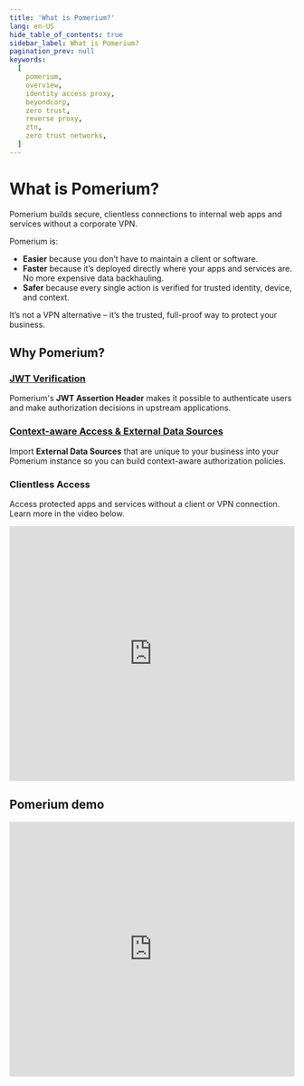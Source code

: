 ```yaml
---
title: 'What is Pomerium?'
lang: en-US
hide_table_of_contents: true
sidebar_label: What is Pomerium?
pagination_prev: null
keywords:
  [
    pomerium,
    overview,
    identity access proxy,
    beyondcorp,
    zero trust,
    reverse proxy,
    ztn,
    zero trust networks,
  ]
---
```


# What is Pomerium?

Pomerium builds secure, clientless connections to internal web apps and services without a corporate VPN.

Pomerium is:

- **Easier** because you don’t have to maintain a client or software.
- **Faster** because it’s deployed directly where your apps and services are. No more expensive data backhauling.
- **Safer** because every single action is verified for trusted identity, device, and context.

It’s not a VPN alternative – it’s the trusted, full-proof way to protect your business.

## Why Pomerium?

### [JWT Verification](/docs/capabilities/getting-users-identity)

Pomerium's **JWT Assertion Header** makes it possible to authenticate users and make authorization decisions in upstream applications.

### [Context-aware Access & External Data Sources](/docs/integrations)

Import **External Data Sources** that are unique to your business into your Pomerium instance so you can build context-aware authorization policies.

### Clientless Access

Access protected apps and services without a client or VPN connection. Learn more in the video below.

<iframe
  width="100%"
  height="450"
  src="https://www.youtube.com/embed/bUZUg0e3A1Y"
  title="YouTube video player"
  frameborder="0"
  allow="accelerometer; autoplay; clipboard-write; encrypted-media; gyroscope; picture-in-picture; web-share"
  allowfullscreen></iframe>

## Pomerium demo

<center>
  <iframe
    width="100%"
    height="450"
    src="https://www.youtube.com/embed/WGwC9ULDnAY?rel=0"
    title="YouTube video player"
    frameBorder="0"
    allow="accelerometer; autoplay; clipboard-write; encrypted-media; gyroscope; picture-in-picture"
    allowFullScreen></iframe>
</center>
